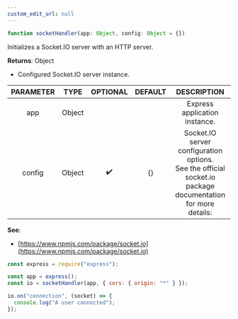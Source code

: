 ```yaml
---
custom_edit_url: null
---
```


```ts
function socketHandler(app: Object, config: Object = {})
```

<div>

</div>

Initializes a Socket.IO server with an HTTP server.

**Returns**: Object
- Configured Socket.IO server instance.

|PARAMETER|TYPE|OPTIONAL|DEFAULT|DESCRIPTION|
|:---:|:---:|:---:|:---:|:---:|
|app|Object|||Express application instance.|
|config|Object|✔️|{}|Socket.IO server configuration options.<br />  See the official socket.io package documentation for more details:|

**See**:
- [https://www.npmjs.com/package/socket.io](https://www.npmjs.com/package/socket.io)
```js
const express = require("express");

const app = express();
const io = socketHandler(app, { cors: { origin: "*" } });

io.on("connection", (socket) => {
  console.log("A user connected");
});

